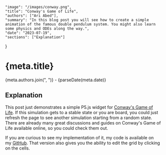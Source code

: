 	"image": "/images/conway.png",
	"title": "Conway's Game of Life",
	"authors": ["Ari Abed"],
	"summary": "In this blog post you will see how to create a simple animation of the famous double pendulum system. You might also learn some physics and ODEs along the way.",
	"date": "2023-07-19",
	"sections": ["Explanation"]
}


# {meta.title}

{meta.authors.join(", ")} - {parseDate(meta.date)}

<Conway />

## Explanation

This post just demonstrates a simple P5.js widget for 
[Conway's Game of Life](https://en.wikipedia.org/wiki/Conway%27s_Game_of_Life). If this simulation gets to a stable
state or you are board, you could just refresh the page to see another simulation starting from a random state. 
There are already many great discussions and guides on Conway's Game of Life available online, 
so you could check them out.

If you are curious to see my implementation of it, my code is available on my 
[GitHub](https://github.com/AryanAb/conway-game-of-life). That version also gives you the ability to edit the grid
by clicking on the cells.

